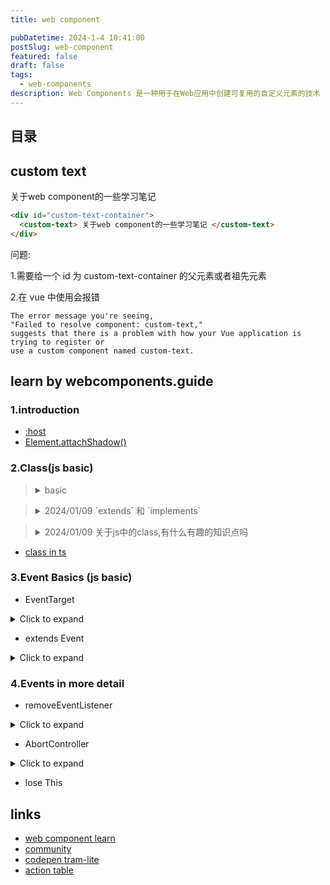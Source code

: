 ```yaml
---
title: web component

pubDatetime: 2024-1-4 10:41:00
postSlug: web-component
featured: false
draft: false
tags:
  - web-components
description: Web Components 是一种用于在Web应用中创建可复用的自定义元素的技术
---
```


## 目录

## custom text

<div id="custom-text-container">
  <custom-text>关于web component的一些学习笔记</custom-text>
</div>

```html
<div id="custom-text-container">
  <custom-text> 关于web component的一些学习笔记 </custom-text>
</div>
```

问题:

1.需要给一个 id 为 custom-text-container 的父元素或者祖先元素

2.在 vue 中使用会报错

```
The error message you're seeing,
"Failed to resolve component: custom-text,"
suggests that there is a problem with how your Vue application is trying to register or
use a custom component named custom-text.
```

## learn by webcomponents.guide

### 1.introduction


<stop-watch role="timer"></stop-watch>

- [:host](https://developer.mozilla.org/zh-CN/docs/Web/CSS/:host)
- [Element.attachShadow()](https://developer.mozilla.org/zh-CN/docs/Web/API/Element/attachShadow)

### 2.Class(js basic)

<blockquote>

<details class="xing-cao">
<summary>basic</summary>

- 定义一个类

```js
class Point {}

const Point = class {};

console.log(class {});
```

- 使用instanceof 判断类型

```js
// creates a new `Point` object
const mypoint = new Point();

// Check `mypoint` is an `instanceof` `Point`
console.assert(mypoint instanceof Point);
```

- 定义public api

```js
class Point {
  // Public "Fields"
  x = 0;
  y = 0;

  // This is called whenever `new Point()` is called
  constructor(x, y) {
    // A class instance refers to itself with `this`.
    this.x = x;
    this.y = y;
  }

  // Methods
  translate(deltaX, deltaY) {
    this.x += deltaX;
    this.y += deltaY;
  }

  equals(otherPoint) {
    return this.x === otherPoint.x && this.y === otherPoint.y;
  }

  // This is a "well known" method, called whenever
  // a `Point` is converted to a `String`
  toString() {
    return `(${x}, ${y})`;
  }
}

const mypoint = new Point(1, 1);
mypoint.translate(5, 5);

console.assert(mypoint.equals(new Point(6, 6)));

// String(mypoint) is the equivalent of mypoint.toString()
console.assert(String(mypoint) === "(6, 6)");
```

- 类还可以使用 get \<name>() 或 set \<name>() 使用元属性派生新状态.这些方法作用
  与属性类似,但您可以向它们添加自定义逻辑,定义使用现有类数据生成的新属性
  价值.如果您定义 get \<name> 而没有 set \<name> ,则该属性将为只读.

```js
class Point {
  x = 0;
  y = 0;
  constructor(x, y) {
    this.x = x;
    this.y = y;
  }

  get isEmpty() {
    return this.x === 0 && this.y === 0;
  }
}
const mypoint = new Point(0, 0);
console.assert(mypoint.isEmpty);
// This will throw an Error
mypoint.isEmpty = false;
```

- 定义私有API
- [js class private suger](https://developer.mozilla.org/zh-CN/docs/Web/JavaScript/Reference/Classes/Private_properties)

```js
class CaseChange {
  #original = "";
  constructor(original) {
    this.#original = original;
  }

  upper() {
    return this.#original.toUpperCase();
  }

  lower() {
    return this.#original.toLowerCase();
  }
}

const myupper = new CaseChange("Hello World");

console.assert(myupper.upper() === "HELLO WORLD");
console.assert(myupper.lower() === "hello world");

// This will throw an error
// private fields can't be used outside a class
console.log(myupper.#original);

// This will also throw an error
myupper.#original = "Hello";
```

- 私有状态和公有方法实现相应功能呢

```js
class Timer {
  #startTime = Date.now();

  get startTime() {
    return this.#startTime;
  }

  set startTime(newTime) {
    this.#startTime = newTime;
    this.resetTimer();
  }

  resetTimer() {
    console.log("Timer has been reset");
  }
}
const mytimer = new Timer();
console.assert(mytimer.startTime === Date.now());
mytimer.startTime = 0;
// Will log "Timer has been reset"
```

- 拓展类
- [extends](https://developer.mozilla.org/zh-CN/docs/Web/JavaScript/Reference/Classes/extends)

```js
class Point {
  constructor(x, y) {
    this.x = 0;
    this.y = 0;
  }

  equals(otherPoint) {
    return this.x === otherPoint.x && this.y === otherPoint.y;
  }
}

class Point3D extends Point {
  constructor(x, y, z) {
    super(x, y);
    this.z = z;
  }

  equals(otherPoint) {
    return super.equals(otherPoint) && this.z === otherPoint.z;
  }
}
```

</details>

</blockquote>

<blockquote>
<details>
<summary>2024/01/09 `extends` 和 `implements`</summary>

在 JavaScript 和 TypeScript 中,`extends` 和 `implements` 都与类的继承和实现相关,但它们的用途和语义有所不同.以下是它们的主要区别和联系：

### 在 JavaScript 中：

1. **`extends`**：

   - `extends` 关键字用于创建一个子类,该子类继承了父类的属性和方法.
   - 子类可以使用 `super` 关键字调用父类的构造函数和方法.
   - 这是原型继承的一种形式.

   ```js
   class Animal {
     constructor(name) {
       this.name = name;
     }

     speak() {
       console.log(`${this.name} makes a noise.`);
     }
   }

   class Dog extends Animal {
     speak() {
       super.speak(); // 调用父类的 speak 方法
       console.log(`${this.name} barks.`);
     }
   }

   const dog = new Dog("Rex");
   dog.speak(); // 输出：Rex makes a noise.  Rex barks.
   ```

### 在 TypeScript 中：

1. **`extends`**：

   - TypeScript 的 `extends` 与 JavaScript 中的相同,用于类继承.
   - 在 TypeScript 中,除了从父类继承属性和方法外,子类还可以添加额外的属性和方法.

   ```typescript
   class Animal {
     constructor(public name: string) {}

     speak() {
       console.log(`${this.name} makes a noise.`);
     }
   }

   class Dog extends Animal {
     speak() {
       super.speak();
       console.log(`${this.name} barks.`);
     }
   }

   const dog = new Dog("Rex");
   dog.speak(); // 输出：Rex makes a noise.  Rex barks.
   ```

2. **`implements`**：

   - `implements` 关键字用于确保类满足特定的接口（也可以称为协议或合约）的要求.
   - 当一个类实现了一个接口时,它必须提供该接口定义的所有属性和方法.

   ```typescript
   interface Animal {
     name: string;
     speak(): void;
   }

   class Dog implements Animal {
     constructor(public name: string) {}

     speak() {
       console.log(`${this.name} barks.`);
     }
   }

   const dog: Animal = new Dog("Rex");
   dog.speak(); // 输出：Rex barks.
   ```

### 联系：

- 无论是在 JavaScript 还是 TypeScript 中,`extends` 都用于类继承,而 `implements` 则用于实现接口.
- 在 TypeScript 中,使用 `extends` 时,你可以同时继承多个类（但只能继承一个基类）,而 `implements` 可以实现多个接口.
- 通过使用 `extends` 和 `implements`,你可以在 TypeScript 中实现更加严格和类型安全的类和接口结构.

总之,`extends` 和 `implements` 在 JavaScript 和 TypeScript 中都是类和对象继承和实现的关键字,但它们的主要用途和语义略有不同.

</details>
</blockquote>

<blockquote>

<details>
<summary>2024/01/09 关于js中的class,有什么有趣的知识点吗</summary>
JavaScript 的 `class` 语法是 ES6 (ECMAScript 2015) 新增的,它为 JavaScript 提供了一种更加面向对象的编程方式.以下是一些关于 JavaScript 中 `class` 的有趣知识点：

1. **类是函数**：在技术上,JavaScript 中的类仍然是函数.当你使用 `class` 关键字声明一个类时,它实际上是一个函数.例如,`typeof ClassName` 会返回 `"function"`.

2. **类的方法默认是不可枚举的**：在传统的 JavaScript 构造函数中,添加到原型的方法是可枚举的,这意味着它们会出现在对象的 `for...in` 循环中.但是,类的方法默认是不可枚举的.

3. **类可以继承其他类**：使用 `extends` 关键字,一个类可以继承另一个类的属性和方法.

4. **构造函数**：类可以有一个特殊的方法名为 `constructor`,它是一个构造函数,用于初始化新创建的对象.

5. **静态方法**：使用 `static` 关键字可以定义一个静态方法,这意味着该方法直接与类本身关联,而不是与类的实例关联.

6. **Getter 和 Setter**：类中可以使用 `get` 和 `set` 关键字定义 getter 和 setter 方法,这允许你在访问或修改属性时执行特定的行为.

7. **继承内建对象**：在 JavaScript 中,你可以继承内建的对象（如 `Array`、`Error` 等）并扩展它们以创建自定义的子类.

8. **原型链**：虽然 `class` 语法为 JavaScript 添加了类似于其他面向对象语言的语法,但在内部,它仍然使用原型链来实现继承.

9. **`new` 关键字**：使用 `new` 关键字实例化类会自动调用构造函数,创建一个新的对象,并将其设置为 `this`.

10. **类表达式**：除了使用 `class` 声明,JavaScript 还支持类表达式,这允许你在运行时动态地创建类.

总的来说,JavaScript 中的 `class` 语法为开发者提供了一种更加结构化和面向对象的编程方式,使得代码更加清晰和可维护.

</details>

</blockquote>

- [class in ts]()

### 3.Event Basics (js basic)

- EventTarget

<details>
<summary>Click to expand</summary>
```js
class Timer extends EventTarget {}

const mytimer = new Timer();

// Now these are all available:
mytimer.addEventListener();
mytimer.dispatchEvent();
mytimer.removeEventListener();

// This will call `console.log` whenever the
// `start` event type is dispatched
mytimer.addEventListener("start", event => {
console.log("something started!");
});

````

</details>


- dispatchEvent

<details>
<summary>Click to expand</summary>
```js
class Timer extends EventTarget {
  start() {
    this.dispatchEvent(new Event("start"))
  }

  pause() {
    this.dispatchEvent(new Event("paused"))
  }

  unpause() {
    this.dispatchEvent(new Event("unpaused"))
  }

  stop() {
    this.dispatchEvent(new Event("stop"))
  }
}

const mytimer = new Timer()

mytimer.addEventListener("start", () => console.log("timer started!"))
mytimer.addEventListener("stop", () => console.log("timer stopped!"))

mytimer.start()
// logs: "timer started!"

mytimer.pause()
// nothing is logged because there are no 'paused' listeners

mytimer.stop()
// logs "timer stopped!"

````

</details>

- extends Event

<details>
<summary>Click to expand</summary>

```js
class TickEvent extends Event {
  // Our TickEvent class only takes a count,
  // we hard code the .type
  constructor(count = 0) {
    // hardcode the .type of the element to 'tick'.
    super("tick");

    this.count = count;
  }
}

class Timer extends EventTarget {
  start() {
    // Call #tick(1) after one second
    setTimeout(() => this.#tick(1), 1000);
  }

  #tick(times) {
    this.dispatchEvent(new TickEvent(times));

    // Call #tick(n + 1) after one second
    setTimeout(() => this.#tick(times + 1), 1000);
  }
}

const mytimer = new Timer();

mytimer.addEventListener("tick", event => {
  console.log(`timer has ticked ${event.count} times!`);
});

mytimer.start();
```

</details>

### 4.Events in more detail

- removeEventListener

<details>
<summary>Click to expand</summary>

```js
const target = new EventTarget()

const logger = {
  log() { ... }
}

target.addEventListener('start', logger.log.bind(logger))

// this wont do anything because `.bind` copies the function
target.removeEventListener('start', logger.log.bind(logger))
```

</details>

- AbortController

<details>
<summary>Click to expand</summary>

```js
const controller = new AbortController();
const signal = controller.signal;

// 设置 fetch 请求的 signal 选项
fetch("https://www.google.com", { signal })
  .then(response => response)
  .then(data => console.log(data))
  .catch(error => {
    if (error.name === "AbortError") {
      console.log("Fetch aborted");
    } else {
      console.error("Error during fetch:", error);
    }
  });

// 在需要的时候中断请求
setTimeout(() => controller.abort(), 100);
```

```js
const target = new EventTarget()

const controller = new AbortController()

const logger = { log() { ... } }


target.addEventListener(
  'start',
  logger.log.bind(logger),

  // Pass the "signal" using the third options argument
  { signal: controller.signal }
)

target.addEventListener(
  'start',
  (event) => { console.log('Timer started!') },

  // Pass the "signal" using the third options argument
  { signal: controller.signal }
)

// Remove all events that were given `controller.signal`:

controller.abort()
```

</details>

- lose This

## links

- [web component learn](https://webcomponents.guide/learn/)
- [community](https://mastodon.online/tags/WebComponents)
- [codepen tram-lite](https://codepen.io/JRJurman/pen/BaboYKM?editors=1000)
- [action table](https://github.com/colinaut/action-table)
